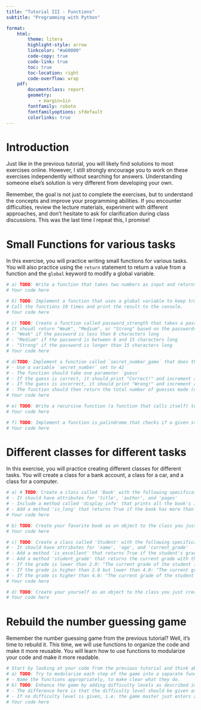 ```yaml
---
title: "Tutorial III - Functions"
subtitle: "Programming with Python"

format:
    html:
        theme: litera
        highlight-style: arrow
        linkcolor: "#a60000"
        code-copy: true
        code-link: true
        toc: true
        toc-location: right
        code-overflow: wrap
    pdf: 
        documentclass: report
        geometry:
            - margin=1in
        fontfamily: roboto
        fontfamilyoptions: sfdefault
        colorlinks: true
---
```


# Introduction
Just like in the previous tutorial, you will likely find solutions to most exercises online. However, I still strongly encourage you to work on these exercises independently without searching for answers. Understanding someone else's solution is very different from developing your own.

Remember, the goal is not just to complete the exercises, but to understand the concepts and improve your programming abilities. If you encounter difficulties, review the lecture materials, experiment with different approaches, and don't hesitate to ask for clarification during class discussions. This was the last time I repeat this, I promise!

# Small Functions for various tasks
In this exercise, you will practice writing small functions for various tasks. You will also practice using the `return` statement to return a value from a function and the `global` keyword to modify a global variable.

```python
# a) TODO: Write a function that takes two numbers as input and returns their squared sum.
# Your code here

# b) TODO: Implement a function that uses a global variable to keep track of how many times it has been called.
# Call the functions 10 times and print the result to the console.
# Your code here

# c) TODO: Create a function called password_strength that takes a password as input. 
# It shoudl return "Weak", "Medium", or "Strong" based on the passwords length with the following criteria:
# - "Weak" if the password is less than 8 characters long
# - "Medium" if the password is between 8 and 15 characters long
# - "Strong" if the password is longer than 15 characters long
# Your code here

# d)TODO: Implement a function called `secret_number_game` that does the following:
# - Use a variable `secret_number` set to 42
# - The function should take one parameter `guess`
# - If the guess is correct, it should print "Correct!" and increment a global counter `correct_guesses`
# - If the guess is incorrect, it should print "Wrong!" and increment a global counter `wrong_guesses`
# - The function should then return the total number of guesses made (correct + wrong)
# Your code here

# e) TODO: Write a recursive function (a function that calls itself) to calculate the sum of digits of a positive integer.
# Your code here

# f) TODO: Implement a function is_palindrome that checks if a given string is a palindrome (reads the same forwards and backwards).
# Your code here

```

# Different classes for different tasks
In this exercise, you will practice creating different classes for different tasks. You will create a class for a bank account, a class for a car, and a class for a computer.

```python
# a) # TODO: Create a class called 'Book' with the following specifications:
# - It should have attributes for 'title', 'author', and 'pages'
# - Include a method called 'display_info' that prints all the book's information
# - Add a method 'is_long' that returns True if the book has more than 400 pages, False otherwise
# Your code here

# b) TODO: Create your favorite book as an object to the class you just created. Check if it is a long book.
# Your code here

# c) TODO: Create a class called 'Student' with the following specifications:
# - It should have attributes for 'name', 'age', and 'current_grade'
# - Add a method 'is_excellent' that returns True if the student's grade is lower than 2.0
# - Add a method 'student_grade' that returns the current grade with the following printed statement: 
# - If the grade is lower than 2.0: "The current grade of the student is: <grade>. This is a fantastic grade."
# - If the grade is higher than 2.0 but lower than 4.0: "The current grade of the student is: <grade>. This is still a fantastic grade.
# - If the grade is higher than 4.0: "The current grade of the student is: <grade>. This is a not so fantastic grade..."
# Your code here

# d) TODO: Create your yourself as an object to the class you just created. Check if you are excellent and print your grade.
# Your code here

```

# Rebuild the number guessing game
Remember the number guessing game from the previous tutorial? Well, it's time to rebuild it. This time, we will use functions to organize the code and make it more reusable. You will learn how to use functions to modularize your code and make it more readable.

```python
# Start by looking at your code from the previous tutorial and think about the different steps that you implemented. 
# a) TODO: Try to modularize each step of the game into a separate function. 
# - Name the functions appropriately, to make clear what they do.
# b) TODO: Enhance the game by adding difficulty levels as described in the bonus task from the previous tutorial. 
# - The difference here is that the difficulty level should be given as a parameter to a function. 
# - If no difficulty level is given, i.e. the game master just enters an empty input, the function should use a default value of "Medium".
# Your code here

```

# 